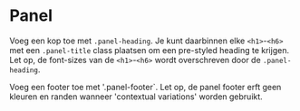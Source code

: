 # Panel

Voeg een kop toe met `.panel-heading`. Je kunt daarbinnen elke `<h1>`-`<h6>` met een `.panel-title` class plaatsen om een pre-styled heading te krijgen. Let op, de font-sizes van de `<h1>`-`<h6>` wordt overschreven door de `.panel-heading`.

Voeg een footer toe met '.panel-footer`. Let op, de panel footer erft geen kleuren en randen wanneer 'contextual variations' worden gebruikt.
